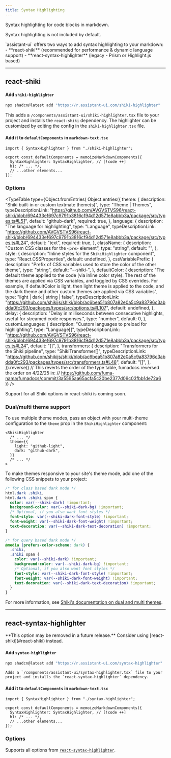 ```yaml
---
title: Syntax Highlighting
---
```



Syntax highlighting for code blocks in markdown.

<Callout type="warn">Syntax highlighting is not included by default.</Callout>

<Callout type="info">
  `assistant-ui` offers two ways to add syntax highlighting to your markdown: -
  **react-shiki** (recommended for performance & dynamic language support) -
  **react-syntax-highlighter** (legacy - Prism or Highlight.js based)
</Callout>

---

## react-shiki

<Steps>
  <Step>

#### Add `shiki-highlighter`

```bash
npx shadcn@latest add "https://r.assistant-ui.com/shiki-highlighter"
```

This adds a `/components/assistant-ui/shiki-highlighter.tsx` file to your project and
installs the `react-shiki` dependency. The highlighter can be customized by editing
the config in the `shiki-highlighter.tsx` file.

  </Step>
  <Step>

#### Add it to `defaultComponents` in `markdown-text.tsx`

```tsx title="/components/assistant-ui/markdown-text.tsx"
import { SyntaxHighlighter } from "./shiki-highlighter";

export const defaultComponents = memoizeMarkdownComponents({
  SyntaxHighlighter: SyntaxHighlighter, // [!code ++]
  h1: /* ... */,
  // ...other elements...
});
```

  </Step>
</Steps>

### Options

<TypeTable
  type={Object.fromEntries(
    Object.entries({
      theme: {
        description: "Shiki built-in or custom textmate theme(s)",
        type: "Theme | Themes",
        typeDescriptionLink:
          "https://github.com/AVGVSTVS96/react-shiki/blob/694433ef697c9791b3816cf94d12d571e8abbb3a/package/src/types.ts#L51",
        default: "github-dark",
        required: true,
      },
      language: {
        description: "The language for highlighting",
        type: "Language",
        typeDescriptionLink:
          "https://github.com/AVGVSTVS96/react-shiki/blob/694433ef697c9791b3816cf94d12d571e8abbb3a/package/src/types.ts#L24",
        default: "text",
        required: true,
      },
      className: {
        description: "Custom CSS classes for the `<pre>` element",
        type: "string",
        default: "",
      },
      style: {
        description: "Inline styles for the `ShikiHighlighter` component",
        type: "React.CSSProperties",
        default: undefined,
      },
      cssVariablePrefix: {
        description:
          "Prefix of CSS variables used to store the color of the other theme",
        type: "string",
        default: "--shiki-",
      },
      defaultColor: {
        description:
          "The default theme applied to the code (via inline color style). The rest of the themes are applied via CSS variables, and toggled by CSS overrides. For example, if defaultColor is light, then light theme is applied to the code, and the dark theme and other custom themes are applied via CSS variables",
        type: "light | dark | string | false",
        typeDescriptionLink:
          "https://github.com/shikijs/shiki/blob/ac6bea51b807a82e0a5c9a83796c3abdda0fc293/packages/types/src/options.ts#L107",
        default: undefined,
      },
      delay: {
        description:
          "Delay in milliseconds between consecutive highlights, useful for streamed code responses.",
        type: "number",
        default: 0,
      },
      customLanguages: {
        description: "Custom languages to preload for highlighting",
        type: "Language[]",
        typeDescriptionLink:
          "https://github.com/AVGVSTVS96/react-shiki/blob/694433ef697c9791b3816cf94d12d571e8abbb3a/package/src/types.ts#L24",
        default: "[]",
      },
      transformers: {
        description: "Transformers for the Shiki pipeline",
        type: "ShikiTransformer[]",
        typeDescriptionLink:
          "https://github.com/shikijs/shiki/blob/ac6bea51b807a82e0a5c9a83796c3abdda0fc293/packages/types/src/transformers.ts#L48",
        default: "[]",
      },
    }).reverse()
      // This reverts the order of the type table, fumadocs reversed the order on 4/22/25 in:
      // https://github.com/fuma-nama/fumadocs/commit/3a5595aa65acfa5c20be2377d09c03fbb1de72a6
  )}
/>

<Callout type="info">
  Support for all Shiki options in react-shiki is coming soon.
</Callout>

### Dual/multi theme support

To use multiple theme modes, pass an object with your multi-theme configuration to the `theme` prop in the `ShikiHighlighter` component:

```tsx title="/components/assistant-ui/shiki-highlighter.tsx"
<ShikiHighlighter
  /* ... */
  theme={{
    light: "github-light",
    dark: "github-dark",
  }}
  /* ... */
>
```

To make themes responsive to your site's theme mode, add one of the following CSS snippets to your project:

```css title="shiki.css"
/* for class based dark mode */
html.dark .shiki,
html.dark .shiki span {
  color: var(--shiki-dark) !important;
  background-color: var(--shiki-dark-bg) !important;
  /* Optional, if you also want font styles */
  font-style: var(--shiki-dark-font-style) !important;
  font-weight: var(--shiki-dark-font-weight) !important;
  text-decoration: var(--shiki-dark-text-decoration) !important;
}

/* for query based dark mode */
@media (prefers-color-scheme: dark) {
  .shiki,
  .shiki span {
    color: var(--shiki-dark) !important;
    background-color: var(--shiki-dark-bg) !important;
    /* Optional, if you also want font styles */
    font-style: var(--shiki-dark-font-style) !important;
    font-weight: var(--shiki-dark-font-weight) !important;
    text-decoration: var(--shiki-dark-text-decoration) !important;
  }
}
```

For more information, see [Shiki's documentation on dual and multi themes](https://shiki.style/guide/dual-themes).

---

## react-syntax-highlighter

<Callout type="warn">
  **This option may be removed in a future release.** Consider using
  [react-shiki](#react-shiki) instead.
</Callout>

<Steps>
  <Step>

#### Add `syntax-highlighter`

```bash
npx shadcn@latest add "https://r.assistant-ui.com/syntax-highlighter"
```

    Adds a `/components/assistant-ui/syntax-highlighter.tsx` file to your project and installs the `react-syntax-highlighter` dependency.

  </Step>
  <Step>

#### Add it to `defaultComponents` in `markdown-text.tsx`

```tsx title="/components/assistant-ui/markdown-text.tsx"
import { SyntaxHighlighter } from "./syntax-highlighter";

export const defaultComponents = memoizeMarkdownComponents({
  SyntaxHighlighter: SyntaxHighlighter, // [!code ++]
  h1: /* ... */,
  // ...other elements...
});
```

  </Step>
</Steps>

### Options

Supports all options from [`react-syntax-highlighter`](https://github.com/react-syntax-highlighter/react-syntax-highlighter#props).
